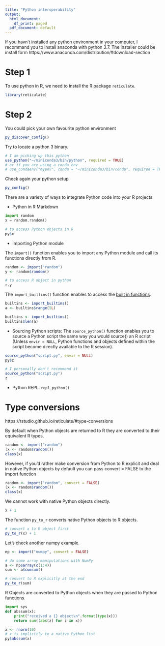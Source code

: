 ```yaml
---
title: "Python interoperability"
output:
  html_document:
    df_print: paged
  pdf_document: default
---
```


If you havn't installed any python environment in your computer, I recommand you to install
anaconda with python 3.7. The installer could be install form
https://www.anaconda.com/distribution/#download-section


# Step 1
To use python in R, we need to install the R package `reticulate`.
```r
library(reticulate)
```

# Step 2

You could pick your own favourite python environment

```r
py_discover_config()
```

Try to locate a python 3 binary.

```r
# I am picking up this python 
use_python("~/miniconda3/bin/python", required = TRUE)
# or if you are using a conda env
# use_condaenv("myenv", conda = "~/miniconda3/bin/conda", required = TRUE)
```

Check again your python setup
```r
py_config()
```

There are a variety of ways to integrate Python code into your R projects:

- Python in R Markdown 

```python
import random
x = random.random()
```

```r
# to access Python objects in R
py$x
```


- Importing Python module

The `import()` function enables you to import any Python module and call its functions directly from R. 

```r
random <- import("random")
y <- random$random()
```

```python
# to access R object in python
r.y
```

The `import_builtins()` function enables to access the [built in functions](https://docs.python.org/3/library/functions.html#built-in-funcs).

```r
builtins <- import_builtins()
a <- builtins$range(5L)

builtins <- import_builtins()
builtins$len(a)
```


- Sourcing Python scripts: The `source_python()` function enables you to source a Python script the same way you would source() an R script (Unless `envir = NULL`, Python functions and objects defined within the script become directly available to the R session).


```r
source_python("script.py", envir = NULL)
py$z
```

```r
# I personally don't recommand it
source_python("script.py")
z
```


- Python REPL: `repl_python()`

# Type conversions

https://rstudio.github.io/reticulate/#type-conversions

By default when Python objects are returned to R they are converted to their equivalent R types.

```r
random <- import("random")
(x <- random$random())
class(x)
```

However, if you’d rather make conversion from Python to R explicit and deal in native Python objects by default you can pass convert = FALSE to the import function

```r
random <- import("random", convert = FALSE)
(x <- random$random())
class(x)
```

We cannot work with native Python objects directly.
```r
x + 1
```

The function `py_to_r` converts native Python objects to R objects.
```r
# convert x to R object first
py_to_r(x) + 1
```

Let's check another numpy example.
```r
np <- import("numpy", convert = FALSE)

# do some array manipulations with NumPy
a <- np$array(c(1:4))
sum <- a$cumsum()

# convert to R explicitly at the end
py_to_r(sum)
```

R Objects are converted to Python objects when they are passed to Python functions.

```python
import sys
def abssum(x):
    print("received a {} object\n".format(type(x)))
    return sum((abs(z) for z in x))
```

```r
x <- rnorm(10)
# x is implicitly to a native Python list
py$abssum(x)
```

